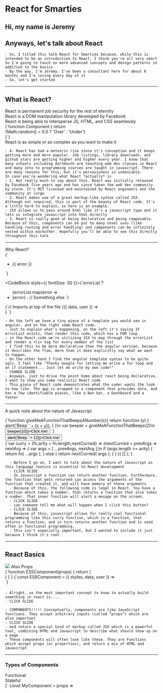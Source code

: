 



<Appear>
<h1>React for Smarties</h1>

<div><h2>Hi, my name is Jeremy</h2></div>
<h2>Anyways, let's talk about React</h2>
</Appear>

```notes
- So, I titled this talk React for Smarties because, while this is intended to be an introduction to React, I think you're all very smart
So I'm going to touch on more advanced concepts and design patterns in addition to the basics
- By the way, I'm Jeremy. I've been a consultant here for about 6 months and I'm loving every day of it
- So, let's get started
```
---

## What is React?
<Appear>
<div><div style={{ marginTop: 80 }}>React is permanent job security for the rest of eternity</div></div>
<div><div style={{ marginTop: 80 }}>React is a DOM manipulation library developed by Facebook</div></div>
<div><div style={{ marginTop: 80 }}>React is being able to intersperse JS, HTML, and CSS seamlessly</div></div>
<div><CodeBlock style={{ fontSize: 30 }}>{`function Component {
  return <div>{Math.random() > 0.5 ? 'Over' : 'Under'}</div>
}`}</CodeBlock></div>
<div><div style={{ marginTop: 15 }}>React is as simple or as complex as you want to make it</div></div>
</Appear>

```notes
- 4. React has had a meteoric rise since it's conception and it keeps getting more and more popular. Job listings, library downloads, and github stars are getting higher and higher every year. I know that many schools including dartmouth are teaching web dev classes in React and many into to programming courses are taught in javascript. There are many reasons for this, but it's pervasivness is undeniable.
In case you're wondering what React *actually* is
- 1. Not really much to say about this. React was initially released by Facebook five years ago and has since taken the web dev community by storm. It's MIT licensed and maintained by React engineers and the community at large
- 2. React makes use of a great markup-like syntax called JSX. Although not required, this is part of the beauty of React code. It's a little hard to explain, so here is an example.
- JSX allows us to pass around html like it's a javascript type and it lets us integrate javascript into html directly
- 3. React is really good at being declarative and being composable. Because of this, components can be put to many novel uses (like handling routing and error handling) and components can be infinitely nested within eachother. Hopefully you'll be able to see this directly throughout this talk
```
---
<div>
<Appear>
<div><div style={{ fontSize: 40, marginBottom: 50}}>Why React?</div></div>

<div style={{ fontSize: 30 }}>
  <div style={{ display: 'flex', flexDirection: 'space-between' }}>
  <CodeBlock style={{ fontSize: 30 }}>{`<ul
  class="error-messages"
  *ngIf="errorList">
  <li *ngFor="let error of errorList">
    {{ error }}
  </li>
</ul>`}</CodeBlock>

  <CodeBlock style={{ fontSize: 30 }}>{`errorList ?
  <ul className="error-messages">
    {errorList.map(error =>
      <li key={error.key}>
        {error}
      </li)}
  </ul> :
  // Something else
`}</CodeBlock>
  </div>
</div>
<div><div>
  <CodeBlock style={{ fontSize: 30 }}>{`// Imports at top of the file
<DataProvider>
  {({ data, user }) => <PaddedContainer>
    <Nav user={user.name}/>
    <Dashboard dataProp={...data}/>
    <Footer />
  </PaddedContainer>}
</DataProvider>`}</CodeBlock>
</div></div>
</Appear>
</div>

```notes
- On the left we have a tiny piece of a template you would see in angular, and on the right some React code.
- Just to explain what's happening, on the left it's saying IF errorList exists, then render this code, which has a FOR loop
- in the React code we're utilizing JSX to map through the errorList and render a <li> tag for every member of the list
- I find this to be more declarative than the angular version, because it describes the flow, more than it does explicitly say what we want to happen.
- On the other hand I find the angular template syntax to be quite ugly. I feel like "Thanks Google for letting me write a for loop and an if statement... Just let me write my own code!"
- CHANGE SLIDE
- Anyways, just to drive the point home about react being declarative, I want to show you some realistic React code
- This piece of React code demonstrates what the coder wants the look to how like. The app is wrapped in a component that provides data, and has a few identifiable pieces, like a Nav bar, a Dashboard and a footer
```
---
A quick note about the nature of Javascript
<Appear>
<div><CodeBlock style={{ fontSize: 26 }}>{`function giveMeAFunctionThatBeepsANumber(x){
  return function (y) {
    alert('Beep ' + (x + y));
  }
}\n
var beeper = giveMeAFunctionThatBeeps(2)\n
<button onClick={() => beeper(10)}>Click me!</button>
`}</CodeBlock></div>
<div><button style={{ height: 30 }} onClick={() => alert('Beep ' + 12)}>Click me!</button></div>
<div><CodeBlock style={{ fontSize: 26 }}>{`var curry = (fn,arity = fn.length,nextCurried) =>
  (nextCurried = prevArgs =>
    nextArg => {
      var args = [ ...prevArgs, nextArg ];\n
      if (args.length >= arity) {
        return fn( ...args );
      }
      else {
        return nextCurried( args );
      }
    }
  )( [] );`}</CodeBlock></div>
</Appear>

```notes
  - Before I go on, I want to talk about the nature of Javascript as this language feature is essential to React development
  - CLICK SLIDE
  - In Javascript a function can return another function. Furthermore, the function that gets returned can access the arguments of the function that created it, and will have memory of those arguments
  - Because of this, the following code is legal in React. You have a function which takes a number, that returns a function that also takes a number. That inner function will alert a mesage on the screen.
  - CLICK SLIDE
  - can someone tell me what will happen when I click this button?
  - CLICK SLIDE
  - Because of this, javascript allows for really cool functional programming like this curry function, which is a function, that returns a function, and in turn returns another function and is used often in functional programming.
  - this isn't especially important, but I wanted to include it just because I think it's cool
```
---

## React Basics
<Appear>
<img style={{ height: 300 }}
src="https://i.imgflip.com/2j1bos.jpg"
/>
Also Props
<div><div style={{ display: 'flex', justifyContent: 'space-between' }}>
  <CodeBlock style={{ fontSize: 26 }}>{`function ES5Component(props) {
  return (
    <div style={props.styles}>
      <Content data={props.data} />
      <Toolbar currUser={props.user} />
    </div>
  )
}`}</CodeBlock>
  <CodeBlock style={{ fontSize: 26 }}>{`const ES6Component = ({ styles, data, user }) =>
  <div style={styles}>
    <Content data={data} />
    <Toolbar currUser={user} />
  </div>`}</CodeBlock>
</div></div>
</Appear>

####
```notes
- Alright, so the most important concept to know to actually build something in react is....
- CLICK SLIDE

- COMPONENTS!!!!! Conceptually, components are like JavaScript functions. They accept arbitrary inputs (called “props”) which are also important
- CLICK SLIDE
- and return a special kind of markup called JSX which is a powerful tool, combining HTML and Javascript to describe what should show up on a page
- These components will often look like these. They are Functions which accept props (or properties), and return a mix of HTML and Javascript
```
---

### Types of Components
<div>
  <Appear>
  <div><div style={{ display: 'flex', justifyContent: 'space-around' }}>
    <div>Functional</div>
    <div>Stateful</div>
  </div></div>
  <div><div style={{ display: 'flex', justifyContent: 'space-between' }}>
    <div><CodeBlock>{` const MyComponent = props =>

  <div style={props.styles}>
    <Title value={props.title} />
    <div style={{ padding: 10 }}>
      My name is: {props.name}
    </div>
    <StyledButton
      text="Submit"
      onClick={() => props.handleSubmit(props.name)}
    />
    <StyledButton
      text="Exit"
      onClick={props.handleExitClick}
    />
  </div>
`}</CodeBlock></div>
  <CodeBlock>{`class StateComponent extends React.Component {
  state = {
    nameForm: '',
    counter: 0,
    todos: {}
  }\n
  componentDidMount() {
    fetch(\`https://my-remote-endpoint.biz/todos/\${localStorage.name}\`)
      .then(res => this.setState({ todos: res.data.todos }))
  }\n
  updateCounter = () => {
    this.setState({ counter: this.state.counter + 1 })
  }
  updateName = e => {
    this.setState({ nameForm: e.target.value })
  }\n
  render() {
    return (
      // JSX code goes here
      // I just don't want to take up too much space on the page
    )
  }
}`}</CodeBlock>
  </div></div>
  </Appear>
</div>
```notes
- There are actually two types of components in React
- CLICK SLIDE
- Functional and Stateful
- CLICK SLIDE
- on the Left we have a functional component, much like the few components we've already seen defined in this talk, they look like regular fat arrow Javascript functions
- on the right we have a component which uses the syntax of an ES6 class. this component is more involved because it can have state, it has lifecycle methods which are functions that execute when the component is rendered, updates, or taken off the page. Furthermore we can define our own methods that manipulate the state of the component
```
---
Props

<div style={{ display: 'flex' }}>
<Appear>
<CodeBlock>{`class App extends React.Component {
  state = {
    word: '',
    wordList: []
  }\n
  handleWordChange = (event) => {
    this.setState({
      word: event.target.value
    })
  }\n
  handleAddWord = (word) => {
    this.setState({
      wordList: [...this.state.wordList, word]
    })
  }\n
  render() {
    const { word, wordList } = this.state\n
    return (
      <div style={{ display: 'flex', justifyContent: 'space-between' }}>
        <WordList words={wordList} />
        <Form
          word={word}
          handleChange={this.handleWordChange}
          handleSubmit={this.handleAddWord}
        />
      </div>
    )
  }
}`}</CodeBlock>
<div><CodeBlock>{`const WordList = ({ words }) =>
  <div>
    <div>This is the list!</div>
    {words.map(word =>
      <div key={word}>
        • {word}
      </div>)}
  </div>
`}</CodeBlock>
<CodeBlock>{`const Form = ({ word, handleChange, handleSubmit }) =>
  <div>
    <input
      value={word}
      onChange={handleChange}
    />
    <button onClick={() => handleSubmit(word)}>
      Click me to add!
    </button>
  </div>`}</CodeBlock></div>
</Appear>
</div>

```notes
- lets talk about props. What are they, how do they work, and why should I care?!?!
- I'll tell you... that's a bit aggressive, but I'll tell you
- Props are arbitrary arguments that can be passed to Components. They can be any data type including primitives, objects, functions, or even components
- Props are pieces of data that can only be passed one way, from parent to child
- CLICK SLIDE
- Right here we have a stateful component, much like the one we saw before, we'll focus at the bottom
- the WordList and Form components are being passed all the state and the methods (which manipulate the state) that we defined above. this is passing down props in action
- In these components these props are being defined pulled out in the arguments section (because we know that these functions are being passed props as an object, we can destructure the keys from those objects).
- those props are being used in the components
- Now let's see this app in action
```
---
<CodeBlock style={{ fontSize: 50 }}>{`<App />`}</CodeBlock>
<App />

```notes
- Well, I didn't tell you that it would be pretty.
- Either way, this a fully functioning app that utilizes a stateful component to define the app state and pass down methods
- it also uses functional components with passed down props to define the UI precisely
```
---

### Nested Components
#### Code ↓ --------------------- Render ↓
<div style={{ display: 'flex', justifyContent: 'space-between' }}>
  <CodeBlock style={{ fontSize: 18 }}>
  {`<CodeBlock
  style={{
    fontSize: 26,
    fontStyle: 'oblique'
  }}
  options={{ lineNumbers: true }}
>
  {\`<h1>My code goes here!</h1>\`}
</CodeBlock>`}
</CodeBlock>

<CodeBlock style={{ marginTop: 26, fontSize: 26, fontStyle: 'oblique' }} options={{ lineNumbers: true }}>{`<h1>My code goes here!</h1>`}</CodeBlock>

</div>


<Appear>
Now let's look at the CodeBlock Component
<CodeBlock>{`import {UnControlled as CodeMirror} from 'react-codemirror2'
\nexport const CodeBlock = ({children, options = {}, style, ...props}) => (
  <div style={{fontSize: 18, overflow: 'scroll', ...style}}>
    <CodeMirror
      value={children}
      options={{
        mode: 'jsx',
        theme: 'night-owl',
        lineNumbers: false,
        readOnly: 'nocursor',
        ...options,
      }}
      {...props}
    />
  </div>
)`}</CodeBlock>
<a href="https://github.com/scniro/react-codemirror2/blob/master/src/index.tsx">https://github.com/scniro/react-codemirror2/blob/master/src/index.tsx</a>
</Appear>

```notes
- Let's go over nested components a little bit more
- On the left we have some code that will be rendered. The CodeBlock component is being passed a couple props, like a styles object and an options object.
- On the right we can see that the result of this code is a formatted code block. It has the syntax highlighting of something we would see in an IDE, but it's a little big, and it has a line number attached
- CLICK SLIDE
- So you may be wondering what the actual implimentation of CodeBlock looks like
- It really is a wrapped around another React Component called CodeMirror, which actually comes from a third party library.
- If you're wondering what *this* component looks like, we can just go in the source code and see
```

---

Higher-Order Components

<Appear>
<div><CodeBlock style={{ fontSize: 30 }}>
  {`const MyStyledComponent = Styling(MyBoringComponent)
const MyStyledAsyncComponent = Async(MyStyledComponent)`}
</CodeBlock>
OR
<CodeBlock style={{ fontSize: 30 }}>
{`const MyStyledAsyncComponent = Async(Styling(MyBoringComponent))`}</CodeBlock>
OR
<CodeBlock style={{ fontSize: 30 }}>{`
const makeStyledAndAsyc = compose(
  Async,
  Styling
)
const MyStyledAsyncComponent = makeStyledAndAsyc(MyBoringComponent)`}
</CodeBlock></div>


</Appear>

```notes
- So that was a really quick overview of what I would consider the "basics" of React to be, and now we're getting into questions of reausability and readability
- you might be finding yourself repeating code often if your're using only the basics, for example you might be using the same styles over and over again, or you might be repeatedly calling a certain endpoint when a component renders
- luckily some *bearded hipsters* in san francisco found a solution, call High Order Components or HOCS
- CLICK SLIDE
- Essentially, a higher-order component is a function that takes a component and returns a new component.
- They are reusable and stackable, you can wrap a HOC in a HOC like you see here
- Personally I opt to use the 3rd option because I find it to be nice and declarative
```

---

<CodeBlock>{`function someHOC(WrappedComponent) {
  return class extends React.Component {
    state = {
      // Do you want your HOC to enhance a component with state?
    }\n
    componentDidMount() { // How about a lifecycle method? }\n
    someMethod = () => // or pass down a method?\n
    render() {
      return (
        <WrappedComponent
          extraState={this.state}
          extraMethod={this.someMethod}
          {...props} // to pass down props from other composed Components
        />
      )
    }
  }
}\n\n
const EnhancedComponent = someHOC(BoringComponent)`}</CodeBlock>

```notes
- This is what most HOCs will look like. a function that takes in a React Component as an argument and returns a Component from this
- This is an example of a HOC that adds state to a Component, but HOCs can also add styles, the ability to do routing, and many more things
```
---

<div><div style={{ fontSize: 46 }}>
  The "Perils" of HOCS
  <CodeBlock>{`export default compose(
  withRouter,
  formData({
    product: 0,
    recipientType: 'Manufacturer',
    email: '', itemsSelected: []
  }),
  getProducts,
  connect(null, { removeItemFromState }),
)(ManufacturerTransfer)`}</CodeBlock>
</div></div>

<CodeBlock options={{ lineNumbers: true }} style={{ fontSize: 18 }}>{`const ManufacturerTransfer = ({
  user, history, form, // 😡😡😡 THIS IS HEINOUS 😡😡😡
  updateState, products, handleChange,
  handleProductDropdown, handleCheckboxEvent, removeItemFromState,
}) =>
  <div>
    <Button />
    <div style={styles.transferContainer}>
      <div style={styles.boxShadowTransfer}>
        <div style={styles.transferTitle}>Transfer Solerus Certificates</div>
        <Dropdown form={form} products={products} handleProductDropdown={handleProductDropdown} />
        <Table
          user={user}
          selectedProduct={form.product}
          itemsSelected={form.itemsSelected}
          products={products.list}
          handleCheckboxEvent={handleCheckboxEvent}
        />
        <Input
          form={form}
          updateState={updateState}
          handleChange={handleChange}
        />
        <div // eslint-disable-line
          style={body.transferForm}
          onClick={() => {
            const submitObj = {
              user, // Wait, where does user come from???
              type: form.recipientType,
              items: user.ownership.filter(item => item.product === products.list[form.product]._id)
              .filter((item, idx) => includes(form.itemsSelected, idx)),
              email: form.email,
            }
            axios.post(\`/manu\${MANUFACTURER_TRANSFER}\`, submitObj)
            .then((res) => {
              res.data.items.forEach(itm => removeItemFromState(itm._id))
              history.push('/manufacturer')
            })
          }}
        />
      </div>
    </div>
  </div>`}</CodeBlock>

```notes
- unfortunately there are some potential downfalls to using HOCs
- This is some code that I wrote for a personal project last winter. The component on the right is called ManufacturerTransfer and on the left you can see the four HOCs that I wrapped this component in
- One problem that I brought onto myself is that I passed in 9 props to this component, this is too much and I could have compartmentalized it a little but it still illustrates some problems.
- first of all, we know that those props at the top come from the HOCs on the left, but we don't know which prop comes from which higher order component. This is a problem because the code lacks separation of concerns,
- also, what if two or more of those HOCs pass down a prop of the same name? one of them will get over written.
```
---

## Render props
### Revenge of the Bearded Hipsters

```notes
- Luckily, the bearded hipsters in san francisco have blessed us with a potential solution that can replace HOCs called the render prop
```

---

<CodeBlock style={{ fontSize: 31 }}>{`const ProviderComponent = ({ render }) => render({
    name: 'Jeremy',
    adjective: 'favorite',
    food: 'ramen',
  })\n
<ProviderComponent render={({name, adjective, food}) =>
  <div>
    My name is {name} and my {adjective} food is {food}
  </div>}
/>`}</CodeBlock>
<Appear>
<div>Renders:</div>
<div>My name is Jeremy and my favorite food is ramen</div>
</Appear>

```notes
- Now we have a component that looks somewhat different. Instead of returning some HTML, this component returns the result of a function that gets passed down as prop
- When we put this component to use we need to have a prop on it called render, which is a function that will return something to render
- in this case the render method is called with some data, that is now available in this function

```
---
<div><div style={{ fontSize: 40 }}>Do render props cause callback hell?</div></div>
<Appear>
<div><CodeBlock style={{ fontSize: 18 }}>{`const verifyUser = function(username, password, callback){
   dataBase.verifyUser(username, password, (error, userInfo) => {
       if (error) {
           callback(error)
       } else {
           dataBase.getRoles(username, (error, roles) => {
               if (error) {
                   callback(error)
               } else {
                   dataBase.logAccess(username, (error) => {
                       if (error) {
                           callback(error);
                       } else {
                           callback(null, userInfo, roles);
                       }
                   })
               }
           })
       }
   })
};`}</CodeBlock></div>
<div><CodeBlock>{`<ProviderComponent render={({name, company, rating}) =>
  <SecondProviderComponent render={({ someMethod, someObject }) =>
    <ThirdProviderComponent render={({ bottomText }) =>
      <div>
        My name is {name} and I would rate {company} as a {rating} out of 10
        <button onClick={someMethod} />
        <Text value={bottomText} />
      </div>
    } />
  } />
} />`}</CodeBlock></div>
<div><div style={{ fontSize: 40 }}>So basically yes, they can</div></div>
<div><a href="https://github.com/facebook/react/issues/12664" style={{ fontSize: 40 }}>https://github.com/facebook/react/issues/12664</a></div>
</Appear>

---
Questions?
